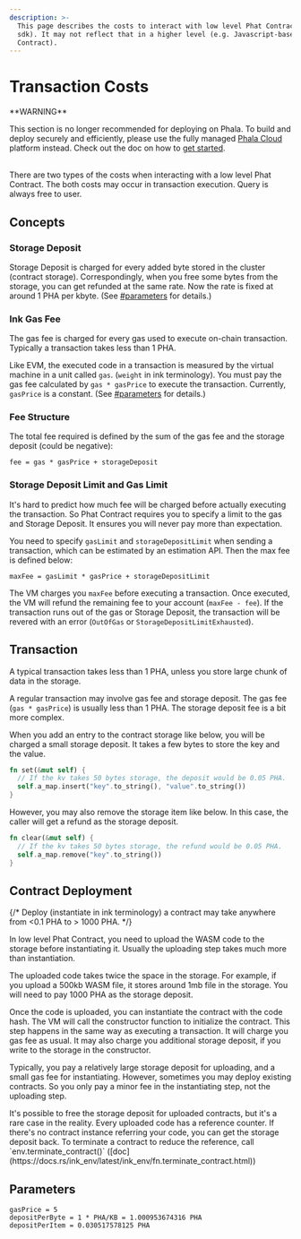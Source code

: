 ```yaml
---
description: >-
  This page describes the costs to interact with low level Phat Contract (rust
  sdk). It may not reflect that in a higher level (e.g. Javascript-based Phat
  Contract).
---
```


# Transaction Costs

<Note type="danger">
**WARNING**

This section is no longer recommended for deploying on Phala. To build and deploy securely and efficiently, please use the fully managed [Phala Cloud](https://cloud.phala.network) platform instead. Check out the doc on how to [get started](/cloud/getting-started/getting-started).
</Note>

\
There are two types of the costs when interacting with a low level Phat Contract. The both costs may occur in transaction execution. Query is always free to user.

## Concepts

### Storage Deposit

Storage Deposit is charged for every added byte stored in the cluster (contract storage). Correspondingly, when you free some bytes from the storage, you can get refunded at the same rate. Now the rate is fixed at around 1 PHA per kbyte. (See [#parameters](#parameters "mention") for details.)

### Ink Gas Fee

The gas fee is charged for every gas used to execute on-chain transaction. Typically a transaction takes less than 1 PHA.

Like EVM, the executed code in a transaction is measured by the virtual machine in a unit called `gas`. (`weight` in ink terminology). You must pay the gas fee calculated by `gas * gasPrice` to execute the transaction. Currently, `gasPrice` is a constant. (See [#parameters](#parameters "mention") for details.)

### Fee Structure

The total fee required is defined by the sum of the gas fee and the storage deposit (could be negative):

```
fee = gas * gasPrice + storageDeposit
```

### Storage Deposit Limit and Gas Limit

It's hard to predict how much fee will be charged before actually executing the transaction. So Phat Contract requires you to specify a limit to the gas and Storage Deposit. It ensures you will never pay more than expectation.

You need to specify `gasLimit` and `storageDepositLimit` when sending a transaction, which can be estimated by an estimation API. Then the max fee is defined below:

```
maxFee = gasLimit * gasPrice + storageDepositLimit
```

The VM charges you `maxFee` before executing a transaction. Once executed, the VM will refund the remaining fee to your account (`maxFee - fee`).  If the transaction runs out of the gas or Storage Deposit, the transaction will be revered with an error (`OutOfGas` or `StorageDepositLimitExhausted`).

## Transaction

A typical transaction takes less than 1 PHA, unless you store large chunk of data in the storage.

A regular transaction may involve gas fee and storage deposit. The gas fee (`gas * gasPrice`) is usually less than 1 PHA. The storage deposit fee is a bit more complex.

When you add an entry to the contract storage like below, you will be charged a small storage deposit. It takes a few bytes to store the key and the value.

```rust
fn set(&mut self) {
  // If the kv takes 50 bytes storage, the deposit would be 0.05 PHA.
  self.a_map.insert("key".to_string(), "value".to_string())
}
```

However, you may also remove the storage item like below. In this case, the caller will get a refund as the storage deposit.

```rust
fn clear(&mut self) {
  // If the kv takes 50 bytes storage, the refund would be 0.05 PHA.
  self.a_map.remove("key".to_string())
}
```

## Contract Deployment

{/* Deploy (instantiate in ink terminology) a contract may take anywhere from <0.1 PHA to > 1000 PHA. */}

In low level Phat Contract, you need to upload the WASM code to the storage before instantiating it. Usually the uploading step takes much more than instantiation.

<Note type="info">
The uploaded code takes twice the space in the storage. For example, if you upload a 500kb WASM file, it stores around 1mb file in the storage. You will need to pay 1000 PHA as the storage deposit.
</Note>

Once the code is uploaded, you can instantiate the contract with the code hash. The VM will call the constructor function to initialize the contract. This step happens in the same way as executing a transaction. It will charge you gas fee as usual. It may also charge you additional storage deposit, if you write to the storage in the constructor.

Typically, you pay a relatively large storage deposit for uploading, and a small gas fee for instantiating. However, sometimes you may deploy existing contracts. So you only pay a minor fee in the instantiating step, not the uploading step.

<Note type="info">
It's possible to free the storage deposit for uploaded contracts, but it's a rare case in the reality. Every uploaded code has a reference counter. If there's no contract instance referring your code, you can get the storage deposit back. To terminate a contract to reduce the reference, call `env.terminate_contract()` ([doc](https://docs.rs/ink_env/latest/ink_env/fn.terminate_contract.html))
</Note>

## Parameters

```
gasPrice = 5
depositPerByte = 1 * PHA/KB = 1.000953674316 PHA
depositPerItem = 0.030517578125 PHA
```
